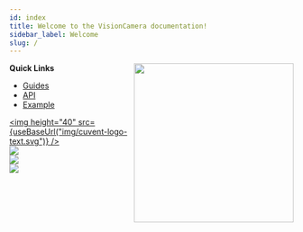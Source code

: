 ```yaml
---
id: index
title: Welcome to the VisionCamera documentation!
sidebar_label: Welcome
slug: /
---
```



<div>
  <img align="right" width="283" src={useBaseUrl("img/example_intro.png")} />
</div>

**Quick Links**

* [Guides](./guides/)
* [API](./api/)
* [Example](https://github.com/cuvent/react-native-vision-camera/tree/main/example)

<a href="https://cuvent.com"><img height="40" src={useBaseUrl("img/cuvent-logo-text.svg")} /></a>
<br/>
<a align="center" href="https://github.com/mrousavy?tab=followers">
  <img src="https://img.shields.io/github/followers/mrousavy?label=Follow%20%40mrousavy&style=social" />
</a>
<br />
<a align="center" href="https://twitter.com/mrousavy">
  <img src="https://img.shields.io/twitter/follow/mrousavy?label=Follow%20%40mrousavy&style=social" />
</a>
<br/>
<a align="center" href="https://twitter.com/cuventtech">
  <img src="https://img.shields.io/twitter/follow/cuventtech?label=Follow%20%40cuventtech&style=social" />
</a>
